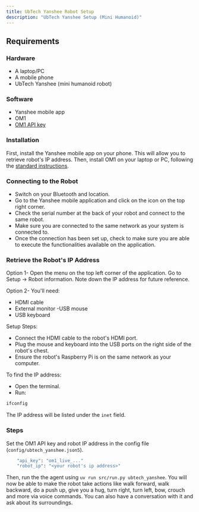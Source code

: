 ```yaml
---
title: UbTech Yanshee Robot Setup
description: "UbTech Yanshee Setup (Mini Humanoid)"
---
```


## Requirements

### Hardware

- A laptop/PC
- A mobile phone
- UbTech Yanshee (mini humanoid robot)

### Software

- Yanshee mobile app
- OM1
- [OM1 API key](https://portal.openmind.org/)

### Installation

First, install the Yanshee mobile app on your phone. This will allow you to retrieve robot's IP address. Then, install OM1 on your laptop or PC, following the [standard instructions](../developing/1_get-started).

### Connecting to the Robot

- Switch on your Bluetooth and location.
- Go to the Yanshee mobile application and click on the icon on the top right corner. 
- Check the serial number at the back of your robot and connect to the same robot. 
- Make sure you are connected to the same network as your system is connected to.
- Once the connection has been set up, check to make sure you are able to execute the functionalities available on the application.

### Retrieve the Robot's IP Address

Option 1-
Open the menu on the top left corner of the application. Go to Setup -> Robot information. Note down the IP address for future reference.

Option 2-
You'll need:

- HDMI cable
- External monitor
-USB mouse
- USB keyboard

Setup Steps:

- Connect the HDMI cable to the robot's HDMI port.
- Plug the mouse and keyboard into the USB ports on the right side of the robot's chest.
- Ensure the robot's Raspberry Pi is on the same network as your computer.

To find the IP address:

- Open the terminal.
- Run:
```bash
ifconfig
```
The IP address will be listed under the `inet` field.

### Steps   

Set the OM1 API key and robot IP address in the config file (`config/ubtech_yanshee.json5`).

```bash
    "api_key": "om1_live_..."
    "robot_ip": "<your robot's ip address>"
```

Then, run the the agent using `uv run src/run.py ubtech_yanshee`. You will now be able to make the robot take actions like walk forward, walk backward, do a push up, give you a hug, turn right, turn left, bow, crouch and more via voice commands. You can also have a conversation with it and ask about its surroundings.
